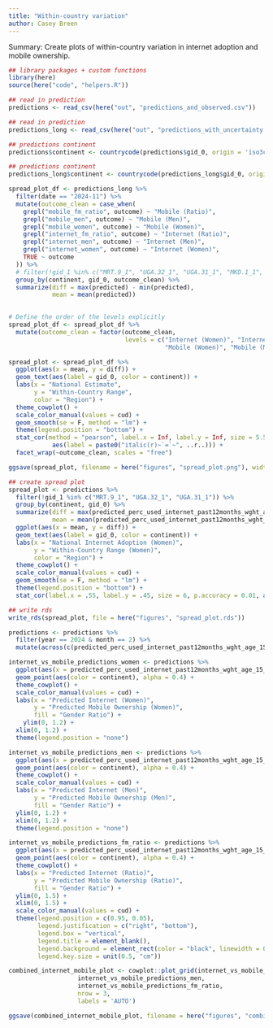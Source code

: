 ```yaml
---
title: "Within-country variation"
author: Casey Breen
---
```


Summary: Create plots of within-country variation in internet adoption and mobile ownership. 


```r
## library packages + custom functions 
library(here)
source(here("code", "helpers.R"))

## read in prediction 
predictions <- read_csv(here("out", "predictions_and_observed.csv"))

## read in prediction 
predictions_long <- read_csv(here("out", "predictions_with_uncertainty.csv"))

## predictions continent 
predictions$continent <- countrycode(predictions$gid_0, origin = 'iso3c', destination = 'continent')

## predictions continent 
predictions_long$continent <- countrycode(predictions_long$gid_0, origin = 'iso3c', destination = 'continent')
```


```r
spread_plot_df <- predictions_long %>% 
  filter(date == "2024-11") %>% 
  mutate(outcome_clean = case_when(
    grepl("mobile_fm_ratio", outcome) ~ "Mobile (Ratio)",
    grepl("mobile_men", outcome) ~ "Mobile (Men)",
    grepl("mobile_women", outcome) ~ "Mobile (Women)",
    grepl("internet_fm_ratio", outcome) ~ "Internet (Ratio)",
    grepl("internet_men", outcome) ~ "Internet (Men)",
    grepl("internet_women", outcome) ~ "Internet (Women)",
    TRUE ~ outcome
  )) %>% 
  # filter(!gid_1 %in% c("MRT.9_1", "UGA.32_1", "UGA.31_1", "MKD.1_1", "MKD.10_1")) %>% 
  group_by(continent, gid_0, outcome_clean) %>% 
  summarize(diff = max(predicted) - min(predicted),
            mean = mean(predicted))
  

# Define the order of the levels explicitly
spread_plot_df <- spread_plot_df %>% 
  mutate(outcome_clean = factor(outcome_clean, 
                                levels = c("Internet (Women)", "Internet (Men)", "Internet (Ratio)",
                                           "Mobile (Women)", "Mobile (Men)", "Mobile (Ratio)")))

spread_plot <- spread_plot_df %>% 
  ggplot(aes(x = mean, y = diff)) + 
  geom_text(aes(label = gid_0, color = continent)) + 
  labs(x = "National Estimate",
       y = "Within-Country Range",
       color = "Region") + 
  theme_cowplot() + 
  scale_color_manual(values = cud) + 
  geom_smooth(se = F, method = "lm") + 
  theme(legend.position = "bottom") + 
  stat_cor(method = "pearson", label.x = Inf, label.y = Inf, size = 5.5,  hjust=1.1, vjust = 5.4, p.accuracy = 0.01,
            aes(label = paste0("italic(r)~`=`~", ..r..))) + 
  facet_wrap(~outcome_clean, scales = "free")

ggsave(spread_plot, filename = here("figures", "spread_plot.png"), width = 12, height = 8)
```



```r
## create spread plot 
spread_plot <- predictions %>% 
  filter(!gid_1 %in% c("MRT.9_1", "UGA.32_1", "UGA.31_1")) %>% 
  group_by(continent, gid_0) %>% 
  summarize(diff = max(predicted_perc_used_internet_past12months_wght_age_15_to_49_wom) - min(predicted_perc_used_internet_past12months_wght_age_15_to_49_wom),
            mean = mean(predicted_perc_used_internet_past12months_wght_age_15_to_49_wom)) %>% 
  ggplot(aes(x = mean, y = diff)) + 
  geom_text(aes(label = gid_0, color = continent)) + 
  labs(x = "National Internet Adoption (Women)",
       y = "Within-Country Range (Women)",
       color = "Region") + 
  theme_cowplot() + 
  scale_color_manual(values = cud) + 
  geom_smooth(se = F, method = "lm") + 
  theme(legend.position = "bottom") + 
  stat_cor(label.x = .55, label.y = .45, size = 6, p.accuracy = 0.01, aes(label = paste0("italic(r)~`=`~", ..r..)))

## write rds 
write_rds(spread_plot, file = here("figures", "spread_plot.rds"))

```




```r
predictions <- predictions %>% 
  filter(year == 2024 & month == 2) %>% 
  mutate(across(c(predicted_perc_used_internet_past12months_wght_age_15_to_49_wom, predicted_perc_owns_mobile_telephone_wght_age_15_to_49_wom, predicted_perc_used_internet_past12months_wght_age_15_to_49_men, predicted_perc_owns_mobile_telephone_wght_age_15_to_49_men), ~ ifelse(. > 1, 1, .))) 

internet_vs_mobile_predictions_women <- predictions %>% 
  ggplot(aes(x = predicted_perc_used_internet_past12months_wght_age_15_to_49_wom, y =predicted_perc_owns_mobile_telephone_wght_age_15_to_49_wom )) + 
  geom_point(aes(color = continent), alpha = 0.4) + 
  theme_cowplot() + 
  scale_color_manual(values = cud) + 
  labs(x = "Predicted Internet (Women)",
       y = "Predicted Mobile Ownership (Women)",
       fill = "Gender Ratio") + 
    ylim(0, 1.2) + 
  xlim(0, 1.2) + 
  theme(legend.position = "none")

internet_vs_mobile_predictions_men <- predictions %>% 
  ggplot(aes(x = predicted_perc_used_internet_past12months_wght_age_15_to_49_men, y =predicted_perc_owns_mobile_telephone_wght_age_15_to_49_men )) + 
  geom_point(aes(color = continent), alpha = 0.4) + 
  theme_cowplot() + 
  scale_color_manual(values = cud) + 
  labs(x = "Predicted Internet (Men)",
       y = "Predicted Mobile Ownership (Men)",
       fill = "Gender Ratio") + 
  ylim(0, 1.2) + 
  xlim(0, 1.2) + 
  theme(legend.position = "none")

internet_vs_mobile_predictions_fm_ratio <- predictions %>% 
  ggplot(aes(x = predicted_perc_used_internet_past12months_wght_age_15_to_49_fm_ratio, y =predicted_perc_owns_mobile_telephone_wght_age_15_to_49_fm_ratio )) + 
  geom_point(aes(color = continent), alpha = 0.4) + 
  theme_cowplot() + 
  labs(x = "Predicted Internet (Ratio)",
       y = "Predicted Mobile Ownership (Ratio)",
       fill = "Gender Ratio") + 
  ylim(0, 1.5) + 
  xlim(0, 1.5) + 
  scale_color_manual(values = cud) + 
  theme(legend.position = c(0.95, 0.05), 
        legend.justification = c("right", "bottom"),
        legend.box = "vertical",
        legend.title = element_blank(),
        legend.background = element_rect(color = "black", linewidth = 0.5),
        legend.key.size = unit(0.5, "cm")) 

combined_internet_mobile_plot <- cowplot::plot_grid(internet_vs_mobile_predictions_women, 
                   internet_vs_mobile_predictions_men,
                   internet_vs_mobile_predictions_fm_ratio,
                   nrow = 3,
                   labels = 'AUTO')

ggsave(combined_internet_mobile_plot, filename = here("figures", "combined_internet_mobile_plot.png"), width = 4.7, height = 13)
```





